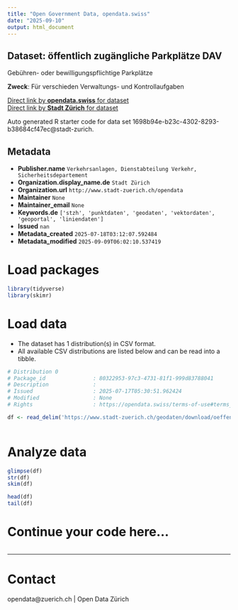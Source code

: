 ```yaml
---
title: "Open Government Data, opendata.swiss"
date: "2025-09-10"
output: html_document
---
```


## Dataset: öffentlich zugängliche Parkplätze DAV

Gebühren- oder bewilligungspflichtige Parkplätze

**Zweck**: Für verschieden Verwaltungs- und Kontrollaufgaben

[Direct link by **opendata.swiss** for dataset](https://opendata.swiss/de/dataset/offentlich-zugangliche-parkplatze-dav)<br>
[Direct link by **Stadt Zürich** for dataset](https://data.stadt-zuerich.ch/dataset/geo_oeffentlich_zugaengliche_parkplaetze_dav)

Auto generated R starter code for data set 1698b94e-b23c-4302-8293-b38684cf47ec@stadt-zurich.

## Metadata

- **Publisher.name** `Verkehrsanlagen, Dienstabteilung Verkehr, Sicherheitsdepartement`
- **Organization.display_name.de** `Stadt Zürich`
- **Organization.url** `http://www.stadt-zuerich.ch/opendata`
- **Maintainer** `None`
- **Maintainer_email** `None`
- **Keywords.de** `['stzh', 'punktdaten', 'geodaten', 'vektordaten', 'geoportal', 'liniendaten']`
- **Issued** `nan`
- **Metadata_created** `2025-07-18T03:12:07.592484`
- **Metadata_modified** `2025-09-09T06:02:10.537419`


# Load packages

```r

library(tidyverse)
library(skimr)

```

# Load data

-   The dataset has 1 distribution(s) in CSV format.
-   All available CSV distributions are listed below and can be read into a tibble.

```r

# Distribution 0
# Package_id               : 80322953-97c3-4731-81f1-999d83788041
# Description              : 
# Issued                   : 2025-07-17T05:30:51.962424
# Modified                 : None
# Rights                   : https://opendata.swiss/terms-of-use#terms_open

df <- read_delim('https://www.stadt-zuerich.ch/geodaten/download/oeffentlich_zugaengliche_Parkplaetze_DAV?format=10008')



```

# Analyze data

```r

glimpse(df)
str(df)
skim(df)

head(df)
tail(df)

```

# Continue your code here...

```r

```

------------------------------------------------------------------------

# Contact

opendata@zuerich.ch | Open Data Zürich
